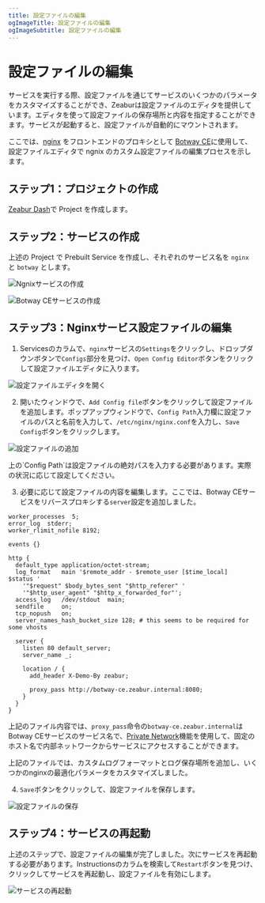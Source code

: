 ```yaml
---
title: 設定ファイルの編集
ogImageTitle: 設定ファイルの編集
ogImageSubtitle: 設定ファイルの編集
---
```



# 設定ファイルの編集

サービスを実行する際、設定ファイルを通じてサービスのいくつかのパラメータをカスタマイズすることができ、Zeaburは設定ファイルのエディタを提供しています。エディタを使って設定ファイルの保存場所と内容を指定することができます。サービスが起動すると、設定ファイルが自動的にマウントされます。

ここでは、[nginx](https://nginx.com/) をフロントエンドのプロキシとして [Botway CE](https://github.com/botwayorg/ce)に使用して、設定ファイルエディタで ngnix のカスタム設定ファイルの編集プロセスを示します。

## ステップ1：プロジェクトの作成

[Zeabur Dash](https://dash.zeabur.com/)で Project を作成します。

## ステップ2：サービスの作成

上述の Project で Prebuilt Service を作成し、それぞれのサービス名を `nginx` と `botway` とします。

![Ngnixサービスの作成](/deploy/config-edit/create-nginx-service.en-US.png)

![Botway CEサービスの作成](/deploy/config-edit/create-botwayce-service.en-US.png)

## ステップ3：Nginxサービス設定ファイルの編集

1. Servicesのカラムで、`nginx`サービスの`Settings`をクリックし、ドロップダウンボタンで`Configs`部分を見つけ、`Open Config Editor`ボタンをクリックして設定ファイルエディタに入ります。

![設定ファイルエディタを開く](/deploy/config-edit/open-config-editor.en-US.png)

2. 開いたウィンドウで、`Add Config file`ボタンをクリックして設定ファイルを追加します。ポップアップウィンドウで、`Config Path`入力欄に設定ファイルのパスと名前を入力して、`/etc/nginx/nginx.conf`を入力し、`Save Config`ボタンをクリックします。

![設定ファイルの追加](/deploy/config-edit/create-new-config.en-US.png)

<Callout>
    上の`Config Path`は設定ファイルの絶対パスを入力する必要があります。実際の状況に応じて設定してください。
</Callout>

3. 必要に応じて設定ファイルの内容を編集します。ここでは、Botway CEサービスをリバースプロキシする`server`設定を追加しました。

```nginx
worker_processes  5;
error_log  stderr;
worker_rlimit_nofile 8192;

events {}

http {
  default_type application/octet-stream;
  log_format   main '$remote_addr - $remote_user [$time_local]  $status '
    '"$request" $body_bytes_sent "$http_referer" '
    '"$http_user_agent" "$http_x_forwarded_for"';
  access_log   /dev/stdout  main;
  sendfile     on;
  tcp_nopush   on;
  server_names_hash_bucket_size 128; # this seems to be required for some vhosts

  server {
    listen 80 default_server;
    server_name _;

    location / {
      add_header X-Demo-By zeabur;
    
      proxy_pass http://botway-ce.zeabur.internal:8080;
    }
  }
}
```
上記のファイル内容では、`proxy_pass`命令の`botway-ce.zeabur.internal`はBotway CEサービスのサービス名で、[Private Network](/deploy/private-networking)機能を使用して、固定のホスト名で内部ネットワークからサービスにアクセスすることができます。

上記のファイルでは、カスタムログフォーマットとログ保存場所を追加し、いくつかのnginxの最適化パラメータをカスタマイズしました。

4. `Save`ボタンをクリックして、設定ファイルを保存します。

![設定ファイルの保存](/deploy/config-edit/save-config.en-US.png)

## ステップ4：サービスの再起動

上述のステップで、設定ファイルの編集が完了しました。次にサービスを再起動する必要があります。Instructionsのカラムを検索して`Restart`ボタンを見つけ、クリックしてサービスを再起動し、設定ファイルを有効にします。

![サービスの再起動](/deploy/config-edit/restart-service.en-US.png)